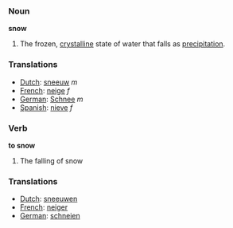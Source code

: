 === Noun ===

'''snow'''

#The frozen, [[crystalline]] state of water that falls as [[precipitation]].

=== Translations ===
*[[Dutch]]: [[sneeuw]] ''m''
*[[French]]: [[neige]] ''f''
*[[German]]: [[Schnee]] ''m''
*[[Spanish]]: [[nieve]] ''f''

=== Verb ===

'''to snow'''

#The falling of snow

=== Translations ===
*[[Dutch]]: [[sneeuwen]]
*[[French]]: [[neiger]]
*[[German]]: [[schneien]]